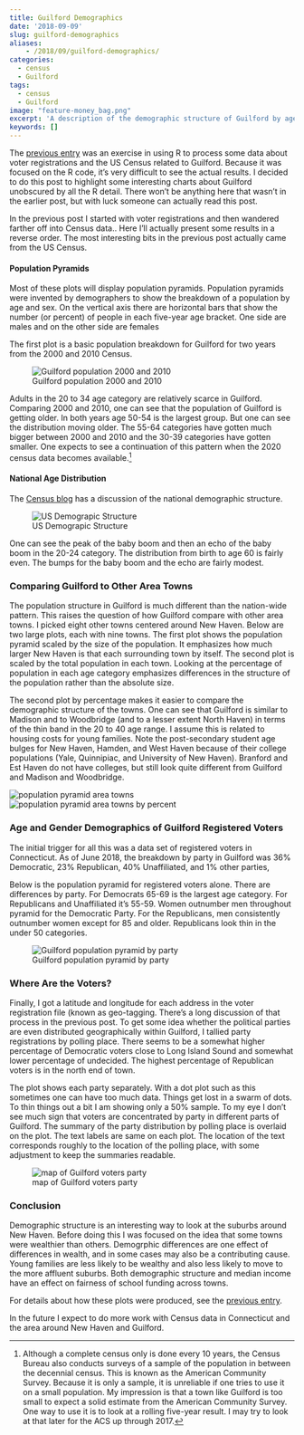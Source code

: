 ```yaml
---
title: Guilford Demographics
date: '2018-09-09'
slug: guilford-demographics
aliases:
    - /2018/09/guilford-demographics/
categories:
  - census
  - Guilford
tags:
  - census
  - Guilford
image: "feature-money_bag.png"
excerpt: 'A description of the demographic structure of Guilford by age compared with other towns. Also provides some background on the geographic location of registered voters in Guilford. This post is very similar to the previous post; it does not include the R code so it is much more readable.'  
keywords: []
---
```


The [previous entry](/blog/2018-09-geotagging-voters/) was an exercise in using R to process some data about voter registrations and the US Census related to Guilford. Because it was focused on the R code, it's very difficult to see the actual results. I decided to do this post to highlight some interesting charts about Guilford unobscured by all the R detail. There won't be anything here that wasn't in the earlier post, but with luck someone can actually read this post.

In the previous post I started with voter registrations and then wandered farther off into Census data.. Here I'll actually present some results in a reverse order. The most interesting bits in the previous post actually came from the US Census.

#### Population Pyramids

Most of these plots will display population pyramids. Population pyramids were invented by demographers to show the breakdown of a population by age and sex. On the vertical axis there are horizontal bars that show the number (or percent) of people in each five-year age bracket. One side are males and on the other side are females

The first plot is a basic population breakdown for Guilford for two years from the 2000 and 2010 Census.

![Guilford population 2000 and 2010](/post/2018-09-09-guilford-demographics_files/guilford_two_year.png)

Adults in the 20 to 34 age category are relatively scarce in Guilford. Comparing 2000 and 2010, one can see that the population of Guilford is getting older. In both years age 50-54 is the largest group. But one can see the distribution moving older. The 55-64 categories have gotten much bigger between 2000 and 2010 and the 30-39 categories have gotten smaller. One expects to see a continuation of this pattern when the 2020 census data becomes available.[^1]

[^1]: Although a complete census only is done every 10 years, the Census Bureau also conducts surveys of a sample of the population in between the decennial census. This is known as the American Community Survey. Because it is only a sample, it is unreliable if one tries to use it on a small population. My impression is that a town like Guilford is too small to expect a solid estimate from the American Community Survey. One way to use it is to look at a rolling five-year result. I may try to look at that later for the ACS up through 2017.

#### National Age Distribution

The [Census blog](https://www.census.gov/newsroom/blogs/random-samplings/2016/06/americas-age-profile-told-through-population-pyramids.html) has a discussion of the national demographic structure.

![US Demograpic Structure](https://www.census.gov/content/dam/Census/newsroom/blogs/2016/06/americas-age-profile-told-through-population-pyramids/Chart-1.png)

One can see the peak of the baby boom and then an echo of the baby boom in the 20-24 category. The distribution from birth to age 60 is fairly even. The bumps for the baby boom and the echo are fairly modest.

### Comparing Guilford to Other Area Towns {#multi_town}

The population structure in Guilford is much different than the nation-wide pattern. This raises the question of how Guilford compare with other area towns. I picked eight other towns centered around New Haven. Below are two large plots, each with nine towns. The first plot shows the population pyramid scaled by the size of the population. It emphasizes how much larger New Haven is that each surrounding town by itself. The second plot is scaled by the total population in each town. Looking at the percentage of population in each age category emphasizes differences in the structure of the population rather than the absolute size.

The second plot by percentage makes it easier to compare the demographic structure of the towns. One can see that Guilford is similar to Madison and to Woodbridge (and to a lesser extent North Haven) in terms of the thin band in the 20 to 40 age range. I assume this is related to housing costs for young families. Note the post-secondary student age bulges for New Haven, Hamden, and West Haven because of their college populations (Yale, Quinnipiac, and University of New Haven). Branford and Est Haven do not have colleges, but still look quite different from Guilford and Madison and Woodbridge.

![population pyramid area towns](/post/2018-09-09-guilford-demographics_files/town_pyramids_pop.png) ![population pyramid area towns by percent](/post/2018-09-09-guilford-demographics_files/town_pyramids_pct.png)

### Age and Gender Demographics of Guilford Registered Voters

The initial trigger for all this was a data set of registered voters in Connecticut. As of June 2018, the breakdown by party in Guilford was 36% Democratic, 23% Republican, 40% Unaffiliated, and 1% other parties,

Below is the population pyramid for registered voters alone. There are differences by party. For Democrats 65-69 is the largest age category. For Republicans and Unaffiliated it's 55-59. Women outnumber men throughout pyramid for the Democratic Party. For the Republicans, men consistently outnumber women except for 85 and older. Republicans look thin in the under 50 categories.

![Guilford population pyramid by party](/post/2018-09-09-guilford-demographics_files/party_pyramid.png)

### Where Are the Voters?

Finally, I got a latitude and longitude for each address in the voter registration file (known as geo-tagging. There's a long discussion of that process in the previous post. To get some idea whether the political parties are even distributed geographically within Guilford, I tallied party registrations by polling place. There seems to be a somewhat higher percentage of Democratic voters close to Long Island Sound and somewhat lower percentage of undecided. The highest percentage of Republican voters is in the north end of town.

The plot shows each party separately. With a dot plot such as this sometimes one can have too much data. Things get lost in a swarm of dots. To thin things out a bit I am showing only a 50% sample. To my eye I don't see much sign that voters are concentrated by party in different parts of Guilford. The summary of the party distribution by polling place is overlaid on the plot. The text labels are same on each plot. The location of the text corresponds roughly to the location of the polling place, with some adjustment to keep the summaries readable.

![map of Guilford voters party](/post/2018-09-09-guilford-demographics_files/voters_by_party.png)

### Conclusion

Demographic structure is an interesting way to look at the suburbs around New Haven. Before doing this I was focused on the idea that some towns were wealthier than others. Demogrphic differences are one effect of differences in wealth, and in some cases may also be a contributing cause. Young families are less likely to be wealthy and also less likely to move to the more affluent suburbs. Both demographic structure and median income have an effect on fairness of school funding across towns.

For details about how these plots were produced, see the [previous entry](/post/geotagging_voters/).

In the future I expect to do more work with Census data in Connecticut and the area around New Haven and Guilford.
